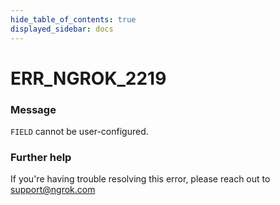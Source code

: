```yaml
---
hide_table_of_contents: true
displayed_sidebar: docs
---
```



# ERR_NGROK_2219

### Message

`FIELD` cannot be user-configured.

### Further help

If you're having trouble resolving this error, please reach out to [support@ngrok.com](mailto:support@ngrok.com?subject=Help%20with%20ERR_NGROK_2219)

<ErrorDetails error="err_ngrok_2219" />

